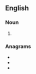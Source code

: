 ==English==

===Noun===
{{head|en|noun plural form}}

# {{plural of|looter|lang=en}}

===Anagrams===
* {{l|en|retools}}
* {{l|en|rootles}}
* {{l|en|toolers}}